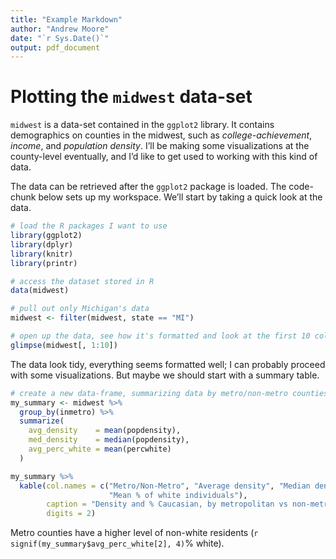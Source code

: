 ```yaml
---
title: "Example Markdown"
author: "Andrew Moore"
date: "`r Sys.Date()`"
output: pdf_document
---
```


# Plotting the `midwest` data-set

`midwest` is a data-set contained in the `ggplot2` library. It contains demographics on counties in the midwest, such as *college-achievement*, *income*, and *population density*. I'll be making some visualizations at the county-level eventually, and I'd like to get used to working with this kind of data.

The data can be retrieved after the `ggplot2` package is loaded. The code-chunk below sets up my workspace. We'll start by taking a quick look at the data.

```r
# load the R packages I want to use
library(ggplot2)
library(dplyr)
library(knitr)
library(printr)

# access the dataset stored in R
data(midwest)

# pull out only Michigan's data
midwest <- filter(midwest, state == "MI")

# open up the data, see how it's formatted and look at the first 10 columns
glimpse(midwest[, 1:10])
```

\newpage
The data look tidy, everything seems formatted well; I can probably proceed with some visualizations.
But maybe we should start with a summary table.

```r
# create a new data-frame, summarizing data by metro/non-metro counties
my_summary <- midwest %>%
  group_by(inmetro) %>%
  summarize(
    avg_density    = mean(popdensity), 
    med_density    = median(popdensity), 
    avg_perc_white = mean(percwhite)
  )

my_summary %>%
  kable(col.names = c("Metro/Non-Metro", "Average density", "Median density", 
                      "Mean % of white individuals"),
        caption = "Density and % Caucasian, by metropolitan vs non-metropolitan counties",
        digits = 2)
```

Metro counties have a higher level of non-white residents (`r signif(my_summary$avg_perc_white[2], 4)`% white).

